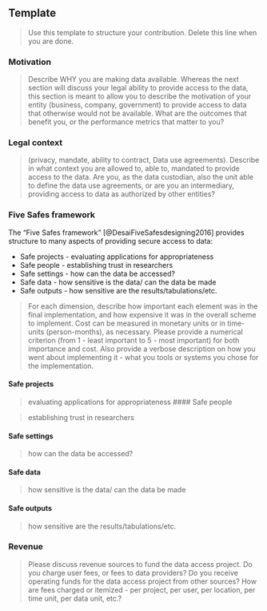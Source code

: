 ## Template

> Use this template to structure your contribution. Delete this line when you are done. 

### Motivation
> Describe WHY you are making data available. Whereas the next section will discuss your legal ability to provide access to the data, this section is meant to allow you to describe the motivation of your entity (business, company, government) to provide access to data that otherwise would not be available. What are the outcomes that benefit you, or the performance metrics that matter to you?

### Legal context 

> (privacy, mandate, ability to contract, Data use agreements). Describe in what context you are allowed to, able to, mandated to provide access to the data. Are you, as the data custodian, also the unit able to define the data use agreements, or are you an intermediary, providing access to data as authorized by other entities?

### Five Safes framework

The "Five Safes framework" [@DesaiFiveSafesdesigning2016] provides structure to many aspects of providing secure access to data:

- Safe projects - evaluating applications for appropriateness
- Safe people     - establishing trust in researchers
- Safe settings - how can the data be accessed?
- Safe data - how sensitive is the data/ can the data be made
- Safe outputs - how sensitive are the results/tabulations/etc. 

> For each dimension, describe how important each element was in the final implementation, and how expensive it was in the overall scheme to implement. Cost can be measured in monetary units or in time-units (person-months), as necessary. Please provide  a numerical criterion (from 1 - least important to 5 - most important) for both importance and cost. Also provide a verbose description on how you went about implementing it - what you tools or systems you chose for the implementation.

#### Safe projects 

> evaluating applications for appropriateness
#### Safe people

>  establishing trust in researchers

####  Safe settings 

> how can the data be accessed?

#### Safe data 

> how sensitive is the data/ can the data be made

#### Safe outputs 

> how sensitive are the results/tabulations/etc. 

### Revenue

> Please discuss revenue sources to fund the data access project. Do you charge user fees, or fees to data providers? Do you receive operating funds for the data access project from other sources? How are fees charged or itemized - per project, per user, per location, per time unit, per data unit, etc.?
